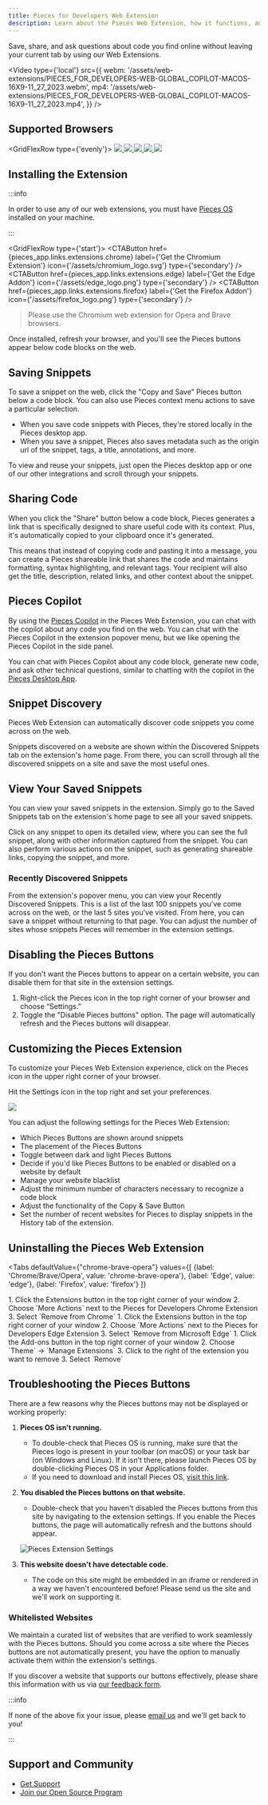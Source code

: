 ```yaml
---
title: Pieces for Developers Web Extension
description: Learn about the Pieces Web Extension, how it functions, and what all you can do with this powerful extension.
---
```



Save, share, and ask questions about code you find online without leaving your current tab by using our Web Extensions.

<Video
  type={'local'}
  src={{
    webm: '/assets/web-extensions/PIECES_FOR_DEVELOPERS-WEB-GLOBAL_COPILOT-MACOS-16X9-11_27_2023.webm',
    mp4: '/assets/web-extensions/PIECES_FOR_DEVELOPERS-WEB-GLOBAL_COPILOT-MACOS-16X9-11_27_2023.mp4',
  }}
/>

## Supported Browsers

<GridFlexRow type={'evenly'}>
  <a href={pieces_app.links.extensions.chrome}>
    <Image width={70} src="/assets/chrome_logo.png" />
  </a>
  <a href={pieces_app.links.extensions.chrome}>
    <Image width={60} src="/assets/brave_logo.png" />
  </a>
  <a href={pieces_app.links.extensions.chrome}>
    <Image width={70} src="/assets/opera_logo.png" />
  </a>
  <a href={pieces_app.links.extensions.edge}>
    <Image width={70} src="/assets/edge_logo.png" />
  </a>
  <a href={pieces_app.links.extensions.firefox}>
    <Image width={70} src="/assets/firefox_logo.png" />
  </a>
</GridFlexRow>

## Installing the Extension

:::info

In order to use any of our web extensions, you must have <a target="blank" href="/installation-getting-started/what-am-i-installing#what-is-pieces-os">Pieces OS</a> installed on your machine.

:::

<GridFlexRow type={'start'}>
  <CTAButton
    href={pieces_app.links.extensions.chrome}
    label={'Get the Chromium Extension'}
    icon={'/assets/chromium_logo.svg'}
    type={'secondary'}
  />
  <CTAButton
    href={pieces_app.links.extensions.edge}
    label={'Get the Edge Addon'}
    icon={'/assets/edge_logo.png'}
    type={'secondary'}
  />
  <CTAButton
    href={pieces_app.links.extensions.firefox}
    label={'Get the Firefox Addon'}
    icon={'/assets/firefox_logo.png'}
    type={'secondary'}
  />
</GridFlexRow>

<MiniSpacer />

> Please use the Chromium web extension for Opera and Brave browsers.

Once installed, refresh your browser, and you'll see the Pieces buttons appear below code blocks on the web.

## Saving Snippets
To save a snippet on the web, click the "Copy and Save" Pieces button below a code block. You can also use Pieces context menu actions to save a particular selection.

- When you save code snippets with Pieces, they're stored locally in the Pieces desktop app.
- When you save a snippet, Pieces also saves metadata such as the origin url of the snippet, tags, a title, annotations, and more.

To view and reuse your snippets, just open the Pieces desktop app or one of our other integrations and scroll through your snippets.

## Sharing Code
When you click the "Share" button below a code block, Pieces generates a link that is specifically designed to share useful code with its context. Plus, it's automatically copied to your clipboard once it's generated.

This means that instead of copying code and pasting it into a message, you can create a Pieces shareable link that shares the code and maintains formatting, syntax highlighting, and relevant tags. Your recipient will also get the title, description, related links, and other context about the snippet.

## Pieces Copilot
By using the [Pieces Copilot](/features/pieces-copilot) in the Pieces Web Extension, you can chat with the copilot about any code you find on the web. You can chat with the Pieces Copilot in the extension popover menu, but we like opening the Pieces Copilot in the side panel.

You can chat with Pieces Copilot about any code block, generate new code, and ask other technical questions, similar to chatting with the copilot in the [Pieces Desktop App](/installation-getting-started/what-am-i-installing).

## Snippet Discovery
Pieces Web Extension can automatically discover code snippets you come across on the web.

Snippets discovered on a website are shown within the Discovered Snippets tab on the extension's home page. From there, you can scroll through all the discovered snippets on a site and save the most useful ones.

## View Your Saved Snippets
You can view your saved snippets in the extension. Simply go to the Saved Snippets tab on the extension's home page to see all your saved snippets.

Click on any snippet to open its detailed view, where you can see the full snippet, along with other information captured from the snippet. You can also perform various actions on the snippet, such as generating shareable links, copying the snippet, and more.

### Recently Discovered Snippets
From the extension's popover menu, you can view your Recently Discovered Snippets. This is a list of the last 100 snippets you've come across on the web, or the last 5 sites you've visited. From here, you can save a snippet without returning to that page. You can adjust the number of sites whose snippets Pieces will remember in the extension settings.

## Disabling the Pieces Buttons
If you don't want the Pieces buttons to appear on a certain website, you can disable them for that site in the extension settings.

1. Right-click the Pieces icon in the top right corner of your browser and choose “Settings.”
2. Toggle the "Disable Pieces buttons" option. The page will automatically refresh and the Pieces buttons will disappear.

## Customizing the Pieces Extension

To customize your Pieces Web Extension experience, click on the Pieces icon in the upper right corner of your browser.

Hit the Settings icon in the top right and set your preferences.

![](/assets/theme_for_chrome.png)

You can adjust the following settings for the Pieces Web Extension:
- Which Pieces Buttons are shown around snippets
- The placement of the Pieces Buttons
- Toggle between dark and light Pieces Buttons
- Decide if you'd like Pieces Buttons to be enabled or disabled on a website by default
- Manage your website blacklist
- Adjust the minimum number of characters necessary to recognize a code block
- Adjust the functionality of the Copy & Save Button
- Set the number of recent websites for Pieces to display snippets in the History tab of the extension.

## Uninstalling the Pieces Web Extension

<Tabs
  defaultValue={"chrome-brave-opera"}
  values={[
    {label: 'Chrome/Brave/Opera', value: 'chrome-brave-opera'},
    {label: 'Edge', value: 'edge'},
    {label: 'Firefox', value: 'firefox'}
  ]}
>
  <TabItem value="chrome-brave-opera">
    1. Click the Extensions button in the top right corner of your window
    2. Choose `More Actions` next to the Pieces for Developers Chrome Extension
    3. Select `Remove from Chrome`
  </TabItem>
  <TabItem value="edge">
    1. Click the Extensions button in the top right corner of your window
    2. Choose `More Actions` next to the Pieces for Developers Edge Extension
    3. Select `Remove from Microsoft Edge`
  </TabItem>
  <TabItem value="firefox">
    1. Click the Add-ons button in the top right corner of your window
    2. Choose `Theme` → `Manage Extensions`
    3. Click to the right of the extension you want to remove
    3. Select `Remove`
  </TabItem>
</Tabs>

## Troubleshooting the Pieces Buttons
There are a few reasons why the Pieces buttons may not be displayed or working properly:

1. **Pieces OS isn't running.**
    - To double-check that Pieces OS is running, make sure that the Pieces logo is present in your toolbar (on macOS) or your task bar (on Windows and Linux). If it isn't there, please launch Pieces OS by double-clicking Pieces OS in your Applications folder.
    - If you need to download and install Pieces OS, <a target="_blank" href="/installation-getting-started/what-am-i-installing">visit this link</a>.

2. **You disabled the Pieces buttons on that website.**
    - Double-check that you haven't disabled the Pieces buttons from this site by navigating to the extension settings. If you enable the Pieces buttons, the page will automatically refresh and the buttons should appear.

    ![Pieces Extension Settings](/assets/settings_for_chrome.png)

3. **This website doesn't have detectable code.**
    - The code on this site might be embedded in an iframe or rendered in a way we haven't encountered before! Please send us the site and we'll work on supporting it.

### Whitelisted Websites
We maintain a curated list of websites that are verified to work seamlessly with the Pieces buttons. Should you come across a site where the Pieces buttons are not automatically present, you have the option to manually activate them within the extension's settings.

If you discover a website that supports our buttons effectively, please share this information with us via [our feedback form](https://getpieces.typeform.com/web-extension).

:::info

If none of the above fix your issue, please <a target="_blank" href={pieces_app.links.socials.support_email}>email us</a> and we'll get back to you!

:::

##  Support and Community

- [Get Support](/support)
- [Join our Open Source Program](https://github.com/pieces-app/opensource)
